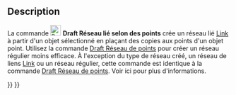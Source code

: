 <languages/>

{{Docnav/fr
|[[Draft_PointArray/fr|Réseau de points]]
|[[Draft_Edit/fr|Éditer]]
|[[Draft_Workbench/fr|Atelier Draft]]
|IconL=Draft_PointArray.svg
|IconR=Draft_Edit.svg
|IconC=Workbench_Draft.svg
}}

{{GuiCommand/fr
|Name=Draft PointLinkArray
|Name/fr=Draft Réseau lié selon des points
|MenuLocation=Modification → Outils pour les réseaux → Réseau lié selon des points
|Workbenches=[[Draft_Workbench/fr|Draft]]
|Version=0.19
|SeeAlso=[[Draft_OrthoArray/fr|Draft Réseau orthogonal]], [[Draft_PolarArray/fr|Draft Réseau polaire]], [[Draft_CircularArray/fr|Draft Réseau circulaire]], [[Draft_PathArray/fr|Draft Réseau selon une courbe]], [[Draft_PointArray/fr|Draft Réseau de points]]
}}

==Description==

La commande [[Image:Draft_PointLinkArray.svg|24px]] '''Draft Réseau lié selon des points''' crée un réseau lié [[App_Link/fr|Link]] à partir d'un objet sélectionné en plaçant des copies aux points d'un objet point. Utilisez la commande [[Draft_PointArray/fr|Draft Réseau de points]] pour créer un réseau régulier moins efficace. À l'exception du type de réseau créé, un réseau de liens [[App_Link/fr|Link]] ou un réseau régulier, cette commande est identique à la commande [[Draft_PointArray/fr|Draft Réseau de points]]. Voir ici pour plus d'informations.


{{Docnav/fr
|[[Draft_PointArray/fr|Réseau de points]]
|[[Draft_Edit/fr|Éditer]]
|[[Draft_Workbench/fr|Atelier Draft]]
|IconL=Draft_PointArray.svg
|IconR=Draft_Edit.svg
|IconC=Workbench_Draft.svg
}}

{{Draft Tools navi{{#translation:}}}}
{{Userdocnavi{{#translation:}}}}
